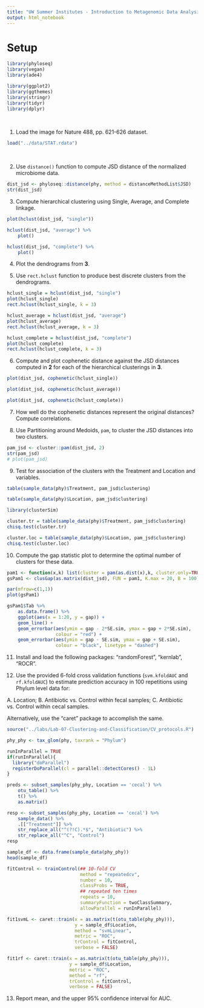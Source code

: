 ```yaml
---
title: "UW Summer Institutes - Introduction to Metagenomic Data Analysis - Lab 7"
output: html_notebook
---
```


# Setup

```r
library(phyloseq)
library(vegan)
library(ade4)

library(ggplot2)
library(ggthemes)
library(stringr)
library(tidyr)
library(dplyr)
```

\  

1. Load the image for Nature 488, pp. 621-626 dataset.

```r
load("../data/STAT.rdata")
```

\  

2. Use `distance()` function to compute JSD distance of the normalized microbiome
data.

```r
dist_jsd <- phyloseq::distance(phy, method = distanceMethodList$JSD)
str(dist_jsd)
```

3. Compute hierarchical clustering using Single, Average, and Complete linkage.

```r
plot(hclust(dist_jsd, "single"))
```

```r
hclust(dist_jsd, "average") %>% 
    plot()
```

```r
hclust(dist_jsd, "complete") %>% 
    plot()
```


4. Plot the dendrograms from **3**.


5. Use `rect.hclust` function to produce best discrete clusters from the dendrograms.

```r
hclust_single = hclust(dist_jsd, "single")
plot(hclust_single)
rect.hclust(hclust_single, k = 3)
```


```r
hclust_average = hclust(dist_jsd, "average")
plot(hclust_average)
rect.hclust(hclust_average, k = 3)
```

```r
hclust_complete = hclust(dist_jsd, "complete")
plot(hclust_complete)
rect.hclust(hclust_complete, k = 3)
```

6. Compute and plot cophenetic distance against the JSD distances computed in **2**
for each of the hierarchical clusterings in **3**.

```r
plot(dist_jsd, cophenetic(hclust_single))
```

```r
plot(dist_jsd, cophenetic(hclust_average))
```

```r
plot(dist_jsd, cophenetic(hclust_complete))
```

7. How well do the cophenetic distances represent the original distances? Compute
correlations.


8. Use Partitioning around Medoids, `pam`, to cluster the JSD distances into two clusters.

```r
pam_jsd <- cluster::pam(dist_jsd, 2)
str(pam_jsd)
# plot(pam_jsd)
```

9. Test for association of the clusters with the Treatment and Location and
variables.

```r
table(sample_data(phy)$Treatment, pam_jsd$clustering)
```

```r
table(sample_data(phy)$Location, pam_jsd$clustering)
```

```r
library(clusterSim)

cluster.tr = table(sample_data(phy)$Treatment, pam_jsd$clustering)
chisq.test(cluster.tr)
```

```r
cluster.loc = table(sample_data(phy)$Location, pam_jsd$clustering)
chisq.test(cluster.loc)
```


10. Compute the gap statistic plot to determine the optimal number of clusters for
these data.

```r
pam1 <- function(x,k) list(cluster = pam(as.dist(x),k, cluster.only=TRUE))
gsPam1 <- clusGap(as.matrix(dist_jsd), FUN = pam1, K.max = 20, B = 100)
```

```r
par(mfrow=c(1,1))
plot(gsPam1)
```

```r
gsPam1$Tab %>% 
    as.data.frame() %>% 
    ggplot(aes(x = 1:20, y = gap)) +
    geom_line() +
    geom_errorbar(aes(ymin = gap - 2*SE.sim, ymax = gap + 2*SE.sim), 
                  colour = "red") +
    geom_errorbar(aes(ymin = gap - SE.sim, ymax = gap + SE.sim), 
                  colour = "black", linetype = "dashed")
```


11. Install and load the following packages: "randomForest", "kernlab", "ROCR".


12. Use the provided 6-fold cross validation functions
(`svm.kfoldAUC` and `rf.kfoldAUC`)
to estimate prediction accuracy in 100 repetitions using Phylum level data for:

A. Location;
B. Antibiotic vs. Control within fecal samples;
C. Antibiotic vs. Control within cecal samples.

Alternatively, use the "caret" package to accomplish the same.

```r
source("../labs/Lab-07-Clustering-and-Classification/CV_protocols.R")
```


```r
phy_phy <- tax_glom(phy, taxrank = "Phylum")
```

```r
runInParallel = TRUE
if(runInParallel){
  library("doParallel")
  registerDoParallel(cl = parallel::detectCores() - 1L)
}

```

```r
preds <- subset_samples(phy_phy, Location == 'cecal') %>% 
    otu_table() %>% 
    t() %>% 
    as.matrix()

resp <- subset_samples(phy_phy, Location == 'cecal') %>% 
    sample_data() %>% 
    .[["Treatment"]] %>% 
    str_replace_all("^(?!C).*$", "Antibiotic") %>% 
    str_replace_all("^C", "Control")
resp
```

```r
sample_df <- data.frame(sample_data(phy_phy))
head(sample_df)
```

```r
fitControl <- trainControl(## 10-fold CV
                           method = "repeatedcv",
                           number = 10,
                           classProbs = TRUE,
                           ## repeated ten times
                           repeats = 10,
                           summaryFunction = twoClassSummary,
                           allowParallel = runInParallel)

```

```r
fit1svmL <- caret::train(x = as.matrix(t(otu_table(phy_phy))),
                         y = sample_df$Location, 
                         method = "svmLinear",
                         metric = "ROC",
                         trControl = fitControl,
                         verbose = FALSE)

```

```r
fit1rf <- caret::train(x = as.matrix(t(otu_table(phy_phy))),
                       y = sample_df$Location, 
                       metric = "ROC",
                       method = "rf",
                       trControl = fitControl,
                       verbose = FALSE)

```


13. Report mean, and the upper 95% confidence interval for AUC.
